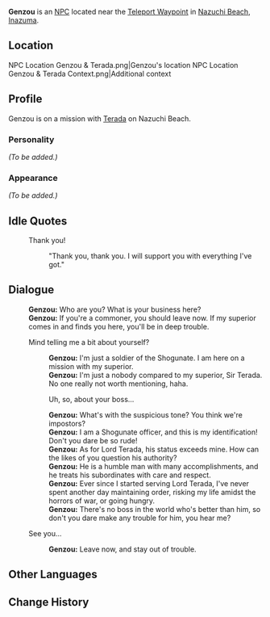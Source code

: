 {{Meta
<!-- REMOVE THIS TEMPLATE AFTER ADDING MISSING INFO -->
|missing_NPC_profile  = yes
}}
{{Character Infobox
|type             = NPC
|image            = NPC Genzou.png
|realname         = 
|region           = Inazuma
|affiliation      = 
|title            = Shogunate Samurai
|voiceEN          = 
|voiceCN          = 
|voiceJP          = 
|dialoguereward   = 
}}
'''Genzou''' is an [[NPC]] located near the [[Teleport Waypoint]] in [[Nazuchi Beach]], [[Inazuma]].

==Location==
<gallery>
NPC Location Genzou & Terada.png|Genzou's location
NPC Location Genzou & Terada Context.png|Additional context
</gallery>

==Profile==
Genzou is on a mission with [[Terada]] on Nazuchi Beach.

===Personality===
''(To be added.)''

===Appearance===
''(To be added.)''

==Idle Quotes==
{{Dialogue start}}
: {{DIcon|Idle}} Thank you!
:: {{A|VO Genzou 01.ogg}} "Thank you, thank you. I will support you with everything I've got."
{{Dialogue end}}

==Dialogue==
{{Dialogue start}}
:'''Genzou:''' Who are you? What is your business here?
:'''Genzou:''' If you're a commoner, you should leave now. If my superior comes in and finds you here, you'll be in deep trouble.
:{{DIcon}} Mind telling me a bit about yourself?
::'''Genzou:''' I'm just a soldier of the Shogunate. I am here on a mission with my superior.
::'''Genzou:''' I'm just a nobody compared to my superior, Sir Terada. No one really not worth mentioning, haha.
::{{DIcon}} Uh, so, about your boss...
::'''Genzou:''' What's with the suspicious tone? You think we're impostors?
::'''Genzou:''' I am a Shogunate officer, and this is my identification! Don't you dare be so rude!
::'''Genzou:''' As for Lord Terada, his status exceeds mine. How can the likes of you question his authority?
::'''Genzou:''' He is a humble man with many accomplishments, and he treats his subordinates with care and respect.
::'''Genzou:''' Ever since I started serving Lord Terada, I've never spent another day maintaining order, risking my life amidst the horrors of war, or going hungry.
::'''Genzou:''' There's no boss in the world who's better than him, so don't you dare make any trouble for him, you hear me?
:{{DIcon}} See you...
::'''Genzou:''' Leave now, and stay out of trouble.
{{Dialogue end}}

==Other Languages==
{{Other Languages
|default_hidden = 1
|en      = Genzou
|zhs     = 玄三
|zhs_rm  = Xuánsān
|zht     = 玄三
|zht_rm  = Xuánsān
|ja      = 玄三
|ja_rm   = Genzou
|ko      = 겐조
|ko_rm   = Genjo
|es      = Genzou
|fr      = Genzou
|ru      = Гэндзо
|th      = Genzou
|vi      = Genzou
|de      = Genzou
|id      = Genzou
|pt      = Genzou
|tr      = Genzou
|it      = Genzou
}}

==Change History==
{{Change History|2.0}}